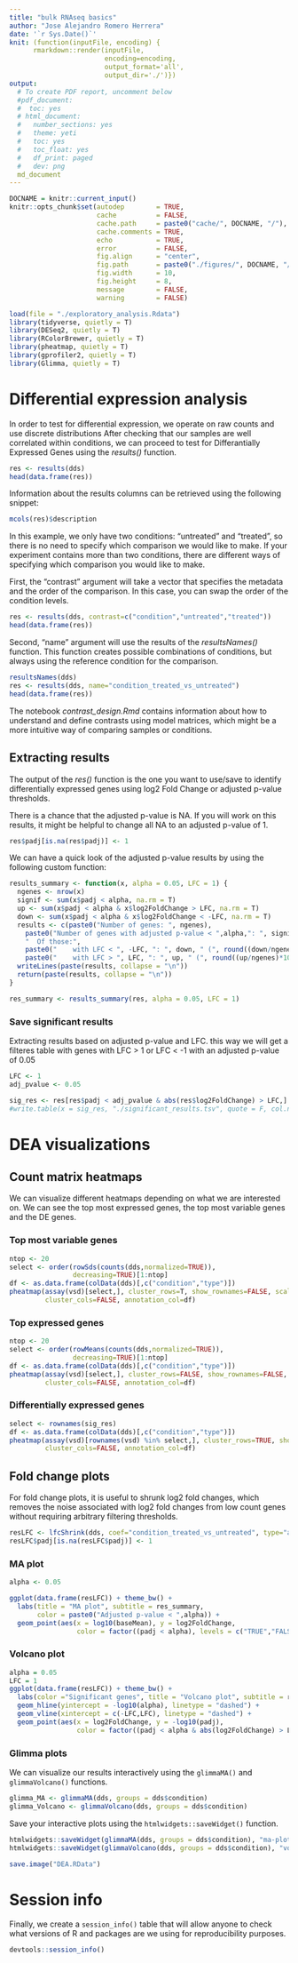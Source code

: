 ```yaml
---
title: "bulk RNAseq basics"
author: "Jose Alejandro Romero Herrera"
date: '`r Sys.Date()`'
knit: (function(inputFile, encoding) { 
      rmarkdown::render(inputFile,
                        encoding=encoding,
                        output_format='all',
                        output_dir='./')})
output:
  # To create PDF report, uncomment below
  #pdf_document:
  #  toc: yes
  # html_document:
  #   number_sections: yes
  #   theme: yeti
  #   toc: yes
  #   toc_float: yes
  #   df_print: paged
  #   dev: png
  md_document
---
```


```r
DOCNAME = knitr::current_input()
knitr::opts_chunk$set(autodep        = TRUE,
                      cache          = FALSE,
                      cache.path     = paste0("cache/", DOCNAME, "/"),
                      cache.comments = TRUE,
                      echo           = TRUE,
                      error          = FALSE,
                      fig.align      = "center",
                      fig.path       = paste0("./figures/", DOCNAME, "/"),
                      fig.width      = 10,
                      fig.height     = 8,
                      message        = FALSE,
                      warning        = FALSE)
```

```r
load(file = "./exploratory_analysis.Rdata")
library(tidyverse, quietly = T)
library(DESeq2, quietly = T)
library(RColorBrewer, quietly = T)
library(pheatmap, quietly = T)
library(gprofiler2, quietly = T)
library(Glimma, quietly = T)
```

# Differential expression analysis
In order to test for differential expression, we operate on raw counts and use discrete distributions
After checking that our samples are well correlated within conditions, we can proceed to test for Differantially Expressed Genes using the *results()* function.

```r
res <- results(dds)
head(data.frame(res))
```

Information about the results columns can be retrieved using the following snippet:
```r
mcols(res)$description
```

In this example, we only have two conditions: "untreated" and "treated", so there is no need to specify which comparison we would like to make.
If your experiment contains more than two conditions, there are different ways of specifying which comparison you would like to make.

First, the "contrast" argument will take a vector that specifies the metadata and the order of the comparison. In this case, you can swap the order of the condition levels.
```r
res <- results(dds, contrast=c("condition","untreated","treated"))
head(data.frame(res))
```

Second, "name" argument will use the results of the *resultsNames()* function. This function creates possible combinations of conditions, but always using the reference condition for the comparison.
```r
resultsNames(dds)
res <- results(dds, name="condition_treated_vs_untreated")
head(data.frame(res))
```

The notebook *contrast_design.Rmd* contains information about how to understand and define contrasts using model matrices, which might be a more intuitive way of comparing samples or conditions.

## Extracting results
The output of the *res()* function is the one you want to use/save to identify differentially expressed genes using log2 Fold Change or adjusted p-value thresholds.

There is a chance that the adjusted p-value is NA. If you will work on this results, it might be helpful to change all NA to an adjusted p-value of 1.
```r
res$padj[is.na(res$padj)] <- 1
```

We can have a quick look of the adjusted p-value results by using the following custom function:
```r
results_summary <- function(x, alpha = 0.05, LFC = 1) {
  ngenes <- nrow(x)
  signif <- sum(x$padj < alpha, na.rm = T)
  up <- sum(x$padj < alpha & x$log2FoldChange > LFC, na.rm = T)
  down <- sum(x$padj < alpha & x$log2FoldChange < -LFC, na.rm = T)
  results <- c(paste0("Number of genes: ", ngenes),
    paste0("Number of genes with adjusted p-value < ",alpha,": ", signif, " (", round((signif/ngenes)*100,digits = 2),"%)"),
    "  Of those:",
    paste0("    with LFC < ", -LFC, ": ", down, " (", round((down/ngenes)*100,digits = 2),"%)"),
    paste0("    with LFC > ", LFC, ": ", up, " (", round((up/ngenes)*100,digits = 2),"%)"))
  writeLines(paste(results, collapse = "\n"))
  return(paste(results, collapse = "\n"))
}
```


```r
res_summary <- results_summary(res, alpha = 0.05, LFC = 1)
```

### Save significant results
Extracting results based on adjusted p-value and LFC. this way we will get a filteres table with genes with LFC > 1 or LFC < -1 with an adjusted p-value of 0.05
```r
LFC <- 1
adj_pvalue <- 0.05

sig_res <- res[res$padj < adj_pvalue & abs(res$log2FoldChange) > LFC,]
#write.table(x = sig_res, "./significant_results.tsv", quote = F, col.names = T, row.names = T, sep = "\t")
```

# DEA visualizations 
## Count matrix heatmaps
We can visualize different heatmaps depending on what we are interested on. We can see the top most expressed genes, the top most variable genes and the DE genes.

### Top most variable genes
```r
ntop <- 20
select <- order(rowSds(counts(dds,normalized=TRUE)),
                decreasing=TRUE)[1:ntop]
df <- as.data.frame(colData(dds)[,c("condition","type")])
pheatmap(assay(vsd)[select,], cluster_rows=T, show_rownames=FALSE, scale = "row",
         cluster_cols=FALSE, annotation_col=df)
```

### Top expressed genes
```r
ntop <- 20
select <- order(rowMeans(counts(dds,normalized=TRUE)),
                decreasing=TRUE)[1:ntop]
df <- as.data.frame(colData(dds)[,c("condition","type")])
pheatmap(assay(vsd)[select,], cluster_rows=FALSE, show_rownames=FALSE,
         cluster_cols=FALSE, annotation_col=df)
```

### Differentially expressed genes
```r
select <- rownames(sig_res)
df <- as.data.frame(colData(dds)[,c("condition","type")])
pheatmap(assay(vsd)[rownames(vsd) %in% select,], cluster_rows=TRUE, show_rownames=FALSE, scale = "row",
         cluster_cols=FALSE, annotation_col=df)
```

## Fold change plots
For fold change plots, it is useful to shrunk log2 fold changes, which removes the noise associated with log2 fold changes from low count genes without requiring arbitrary filtering thresholds.
```r
resLFC <- lfcShrink(dds, coef="condition_treated_vs_untreated", type="apeglm")
resLFC$padj[is.na(resLFC$padj)] <- 1
```

### MA plot
```r
alpha <- 0.05

ggplot(data.frame(resLFC)) + theme_bw() + 
  labs(title = "MA plot", subtitle = res_summary,
       color = paste0("Adjusted p-value < ",alpha)) +
  geom_point(aes(x = log10(baseMean), y = log2FoldChange, 
                 color = factor((padj < alpha), levels = c("TRUE","FALSE"))), size = 1)
```

### Volcano plot
```r
alpha = 0.05
LFC = 1
ggplot(data.frame(resLFC)) + theme_bw() + 
  labs(color ="Significant genes", title = "Volcano plot", subtitle = res_summary) + 
  geom_hline(yintercept = -log10(alpha), linetype = "dashed") + 
  geom_vline(xintercept = c(-LFC,LFC), linetype = "dashed") + 
  geom_point(aes(x = log2FoldChange, y = -log10(padj),
                 color = factor((padj < alpha & abs(log2FoldChange) > LFC), levels = c("TRUE","FALSE"))), size = 1)
```

### Glimma plots
We can visualize our results interactively using the `glimmaMA()` and `glimmaVolcano()` functions.

```r
glimma_MA <- glimmaMA(dds, groups = dds$condition)
glimma_Volcano <- glimmaVolcano(dds, groups = dds$condition)
```

Save your interactive plots using the `htmlwidgets::saveWidget()` function.
```r
htmlwidgets::saveWidget(glimmaMA(dds, groups = dds$condition), "ma-plot.html")
htmlwidgets::saveWidget(glimmaVolcano(dds, groups = dds$condition), "volcano-plot.html")
```

```r
save.image("DEA.RData")
```

# Session info
Finally, we create a `session_info()` table that will allow anyone to check what versions of R and packages are we using for reproducibility purposes.

```r
devtools::session_info()
```